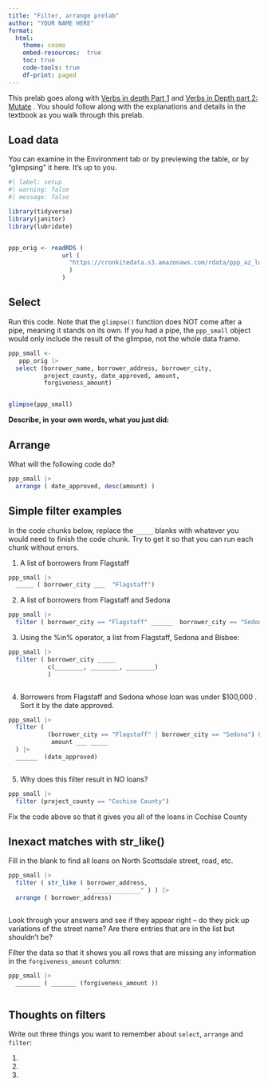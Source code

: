 ```yaml
---
title: "Filter, arrange prelab"
author: "YOUR NAME HERE"
format: 
  html: 
    theme: cosmo
    embed-resources:  true
    toc: true
    code-tools: true
    df-print: paged
---
```


This prelab goes along with [Verbs in depth Part 1](https://cronkitedata.github.io/djtextbook/r-verb-filter.html) and [Verbs in Depth part 2: Mutate](https://cronkitedata.github.io/djtextbook/r-verb-mutate.html) . You should follow along with the explanations and details in the textbook as you walk through this prelab.

## Load data

You can examine in the Environment tab or by previewing the table, or by "glimpsing" it here. It's up to you.

```r
#| label: setup
#| warning: false
#| message: false

library(tidyverse)
library(janitor)
library(lubridate)



```

```r

ppp_orig <- readRDS ( 
               url ( 
                 "https://cronkitedata.s3.amazonaws.com/rdata/ppp_az_loans.RDS"
                 )
               )


```

## Select

Run this code. Note that the `glimpse()` function does NOT come after a pipe, meaning it stands on its own. If you had a pipe, the `ppp_small` object would only include the result of the glimpse, not the whole data frame.

```r

ppp_small <- 
   ppp_orig |> 
  select (borrower_name, borrower_address, borrower_city,
          project_county, date_approved, amount, 
          forgiveness_amount)


glimpse(ppp_small)

```

**Describe, in your own words, what you just did:**

## Arrange

What will the following code do?

```r

ppp_small |>
  arrange ( date_approved, desc(amount) )


```

## Simple filter examples

In the code chunks below, replace the `_____` blanks with whatever you would need to finish the code chunk. Try to get it so that you can run each chunk without errors.

1.  A list of borrowers from Flagstaff

```r

ppp_small |> 
  _____ ( borrower_city ___  "Flagstaff") 

```

2.  A list of borrowers from Flagstaff and Sedona

```r

ppp_small |> 
  filter ( borrower_city == "Flagstaff" ______  borrower_city == "Sedona") 

```

3.  Using the %in% operator, a list from Flagstaff, Sedona and Bisbee:

```r

ppp_small |> 
  filter ( borrower_city _____  
           c(________, ________, ________)
           )



```

4.  Borrowers from Flagstaff and Sedona whose loan was under \$100,000 . Sort it by the date approved.

```r

ppp_small |>
  filter ( 
           (borrower_city == "Flagstaff" | borrower_city == "Sedona") & 
            amount ___ _____ 
  ) |>
  ______  (date_approved)



```

5.  Why does this filter result in NO loans?

```r

ppp_small |> 
  filter (project_county == "Cochise County")


```

Fix the code above so that it gives you all of the loans in Cochise County

## Inexact matches with str_like()

Fill in the blank to find all loans on North Scottsdale street, road, etc.

```r

ppp_small |> 
  filter ( str_like ( borrower_address, 
                      "______________" ) ) |> 
  arrange ( borrower_address)



```

Look through your answers and see if they appear right -- do they pick up variations of the street name? Are there entries that are in the list but shouldn't be?

Filter the data so that it shows you all rows that are missing any information in the `forgiveness_amount` column:

```r

ppp_small |>
  _______ ( _______ (forgiveness_amount ))



```

## Thoughts on filters

Write out three things you want to remember about `select`, `arrange` and `filter`:

1.  

2.  

3.  

